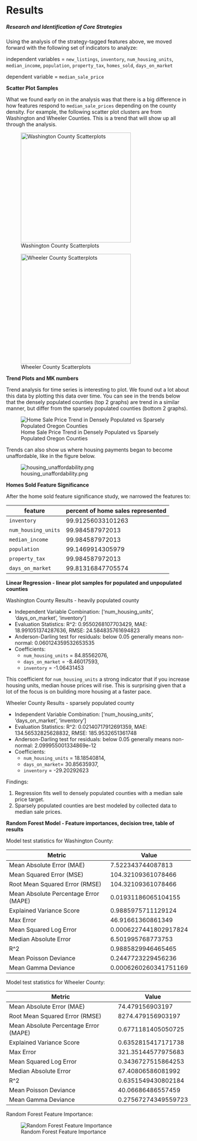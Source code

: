 # Results

##### Research and Identification of Core Strategies


Using the analysis of the strategy-tagged features above, we moved forward with the following set of indicators to analyze:

independent variables = `new_listings`, `inventory`, `num_housing_units`,
`median_income`, `population`, `property_tax`, `homes_sold`, `days_on_market`

dependent variable = `median_sale_price`

**Scatter Plot Samples**

What we found early on in the analysis was that there is a big difference in how features respond to `median_sale_prices`
depending on the county density.  For example, the following scatter plot clusters are from Washington and Wheeler Counties.
This is a trend that will show up all through the analysis.

::: {#fig-scatter layout-ncol=2}
![Washington County Scatterplots](images/washington_scatter.png){#wash-scatter width=300}

![Wheeler County Scatterplots](images/wheeler_scatter.png){#wheeler-scatter width=300}
:::


**Trend Plots and MK numbers**

Trend analysis for time series is interesting to plot.  We found out a lot about this data by plotting this data over time.  You can see in the 
trends below that the densely populated counties (top 2 graphs) are trend in a similar manner, but differ from the sparsely populated counties
(bottom 2 graphs).

![Home Sale Price Trend in Densely Populated vs Sparsely Populated Oregon Counties](images/county_sales.png){#fig-county-sales}

Trends can also show us where housing payments began to become unaffordable, like in the figure below.

![housing_unaffordability.png](images/housing_unaffordability.png){#fig-unaffordable-wash}

**Homes Sold Feature Significance**

After the home sold feature significance study, we narrowed the features to:

| feature             | percent of home sales represented |
|---------------------|-----------------------------------|
| `inventory`         | 99.91256033101263                 |
| `num_housing_units` | 99.984587972013                   |
| `median_income`     | 99.984587972013                   |
| `population`        | 99.1469914305979                  |
| `property_tax`      | 99.984587972013                   |
| `days_on_market`    | 99.81316847705574                 |


**Linear Regression - linear plot samples for populated and unpopulated counties**

Washington County Results - heavily populated county

* Independent Variable Combination: ['num_housing_units', 'days_on_market', 'inventory']
* Evaluation Statistics: R^2: 0.9550268107703429, MAE: 18.991051374287636, RMSE: 24.584835761694823
* Anderson-Darling test for residuals: below 0.05 generally means non-normal: 0.060124359532653535
* Coefficients: 
  + `num_housing_units` = 84.85562076, 
  + `days_on_market` = -8.46017593, 
  + `inventory` = -1.06431453

This coefficient for `num_housing_units` a strong indicator that if you increase housing units, median house prices will rise.
This is surprising given that a lot of the focus is on building more housing at a faster pace.

Wheeler County Results - sparsely populated county

* Independent Variable Combination: ['num_housing_units', 'days_on_market', 'inventory']
* Evaluation Statistics: R^2: 0.02140717912691359, MAE: 134.56532825628832, RMSE: 185.9532651361748
* Anderson-Darling test for residuals: below 0.05 generally means non-normal: 2.099955001334869e-12
* Coefficients: 
  + `num_housing_units` = 18.18540814, 
  + `days_on_market`= 30.85635937, 
  + `inventory` = -29.20292623

Findings:

1.  Regression fits well to densely populated counties with a median sale price target.
2.  Sparsely populated counties are best modeled by collected data to median sale prices.


**Random Forest Model - Feature importances, decision tree, table of results** 

Model test statistics for Washington County:

| Metric                                | Value                 |
|---------------------------------------|-----------------------|
| Mean Absolute Error (MAE)             | 7.522343744087813     |
| Mean Squared Error (MSE)              | 104.32109361078466    |
| Root Mean Squared Error (RMSE)        | 104.32109361078466    |
| Mean Absolute Percentage Error (MAPE) | 0.01931186065104155   |
| Explained Variance Score              | 0.9885975711129124    |
| Max Error                             | 46.91661360861349     |
| Mean Squared Log Error                | 0.0006227441802917824 |
| Median Absolute Error                 | 6.501995768773753     |
| R^2                                   | 0.9885829946465465    |
| Mean Poisson Deviance                 | 0.2447723229456236    |
| Mean Gamma Deviance                   | 0.0006260260341751169 |

Model test statistics for Wheeler County:

| Metric                                | Value               |
|---------------------------------------|---------------------|
| Mean Absolute Error (MAE)             | 74.479156903197     |
| Root Mean Squared Error (RMSE)        | 8274.479156903197   |
| Mean Absolute Percentage Error (MAPE) | 0.6771181405050725  |
| Explained Variance Score              | 0.6352815417171738  |
| Max Error                             | 321.35144577975683  |
| Mean Squared Log Error                | 0.3436727515864253  |
| Median Absolute Error                 | 67.40806586081992   |
| R^2                                   | 0.6351549430802184  |
| Mean Poisson Deviance                 | 40.06686486557459   |
| Mean Gamma Deviance                   | 0.27567274349559723 |

Random Forest Feature Importance:

![Random Forest Feature Importance](images/random_forest_permutation_importance.png){#fig-rf-feature-imp}
